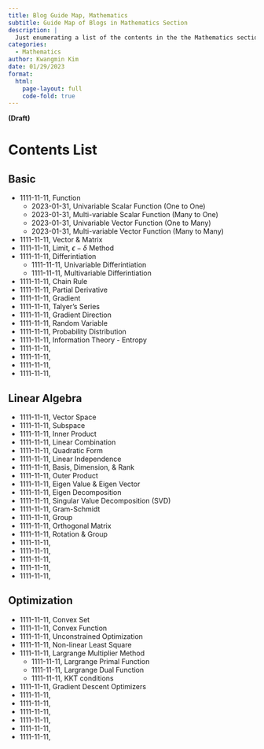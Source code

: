 ```yaml
---
title: Blog Guide Map, Mathematics 
subtitle: Guide Map of Blogs in Mathematics Section
description: |
  Just enumerating a list of the contents in the the Mathematics section 
categories:
  - Mathematics
author: Kwangmin Kim
date: 01/29/2023
format: 
  html:
    page-layout: full
    code-fold: true
---
```


**(Draft)**

# Contents List

## Basic

* 1111-11-11, Function
  * 2023-01-31, Univariable Scalar Function (One to One)
  * 2023-01-31, Multi-variable Scalar Function (Many to One)
  * 2023-01-31, Univariable Vector Function (One to Many)
  * 2023-01-31, Multi-variable Vector Function (Many to Many)
* 1111-11-11, Vector & Matrix
* 1111-11-11, Limit, $\epsilon-\delta$ Method
* 1111-11-11, Differintiation
  * 1111-11-11, Univariable Differintiation
  * 1111-11-11, Multivariable Differintiation
* 1111-11-11, Chain Rule
* 1111-11-11, Partial Derivative
* 1111-11-11, Gradient
* 1111-11-11, Talyer's Series
* 1111-11-11, Gradient Direction
* 1111-11-11, Random Variable
* 1111-11-11, Probability Distribution
* 1111-11-11, Information Theory - Entropy
* 1111-11-11, 
* 1111-11-11, 
* 1111-11-11, 
* 1111-11-11,

## Linear Algebra

* 1111-11-11, Vector Space
* 1111-11-11, Subspace
* 1111-11-11, Inner Product
* 1111-11-11, Linear Combination
* 1111-11-11, Quadratic Form
* 1111-11-11, Linear Independence
* 1111-11-11, Basis, Dimension, & Rank
* 1111-11-11, Outer Product
* 1111-11-11, Eigen Value & Eigen Vector
* 1111-11-11, Eigen Decomposition
* 1111-11-11, Singular Value Decomposition (SVD)
* 1111-11-11, Gram-Schmidt
* 1111-11-11, Group
* 1111-11-11, Orthogonal Matrix
* 1111-11-11, Rotation & Group
* 1111-11-11, 
* 1111-11-11, 
* 1111-11-11, 
* 1111-11-11, 
* 1111-11-11, 

## Optimization

* 1111-11-11, Convex Set
* 1111-11-11, Convex Function
* 1111-11-11, Unconstrained Optimization
* 1111-11-11, Non-linear Least Square
* 1111-11-11, Largrange Multiplier Method
  * 1111-11-11, Largrange Primal Function
  * 1111-11-11, Largrange Dual Function
  * 1111-11-11, KKT conditions
* 1111-11-11, Gradient Descent Optimizers
* 1111-11-11, 
* 1111-11-11, 
* 1111-11-11, 
* 1111-11-11, 
* 1111-11-11, 
* 1111-11-11, 